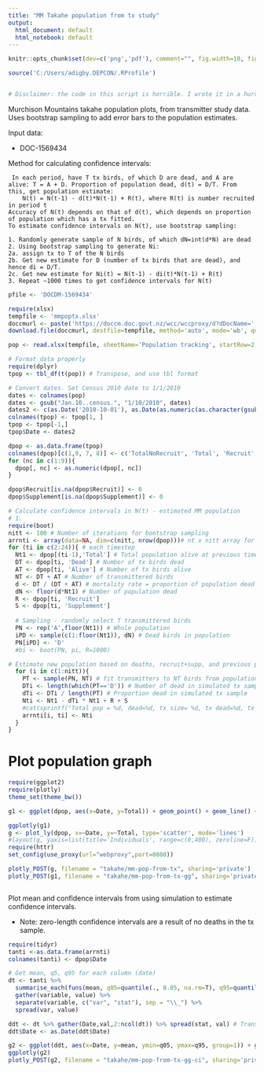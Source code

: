---
title: "MM Takahe population from tx study"
output:
  html_document: default
  html_notebook: default
---

```{r setup, include=FALSE}
knitr::opts_chunk$set(dev=c('png','pdf'), comment="", fig.width=10, fig.height=6, echo=FALSE, warning=FALSE, message=FALSE, fig.path='figure/mm-pop-tx/')

source('C:/Users/adigby.DEPCON/.RProfile')


# Disclaimer: the code in this script is horrible. I wrote it in a hurry
```

Murchison Mountains takahe population plots, from transmitter study data. Uses bootstrap sampling to add error bars to the population estimates.

Input data:

 * DOC-1569434
 
 
 Method for calculating confidence intervals:

``` 
 In each period, have T tx birds, of which D are dead, and A are alive: T = A + D. Proportion of population dead, d(t) = D/T. From this, get population estimate:
    N(t) = N(t-1) - d(t)*N(t-1) + R(t), where R(t) is number recruited in period t
Accuracy of N(t) depends on that of d(t), which depends on proportion of population which has a tx fitted.
To estimate confidence intervals on N(t), use bootstrap sampling:

1. Randomly generate sample of N birds, of which dN=int(d*N) are dead
2. Using bootstrap sampling to generate Ni:
2a. assign tx to T of the N birds
2b. Get new estimate for D (number of tx birds that are dead), and hence di = D/T.
2c. Get new estimate for Ni(t) = N(t-1) - di(t)*N(t-1) + R(t)
3. Repeat ~1000 times to get confidence intervals for N(t)

```
 
```{r params,echo=T}
pfile <- 'DOCDM-1569434'
```


```{r readpopdata}
require(xlsx)
tempfile <- 'mmpoptx.xlsx'
doccmurl <- paste('https://doccm.doc.govt.nz/wcc/wccproxy/d?dDocName=', pfile, sep='')
download.file(doccmurl, destfile=tempfile, method='auto', mode='wb', quiet=T)

pop <- read.xlsx(tempfile, sheetName='Population tracking', startRow=2, endRow=11, header=T)

# Format data properly
require(dplyr)
tpop <- tbl_df(t(pop)) # Transpose, and use tbl format

# Convert dates. Set Census 2010 date to 1/1/2010
dates <- colnames(pop)
dates <- gsub("Jan.10..census.", "1/10/2010", dates)
dates2 <- c(as.Date('2010-10-01'), as.Date(as.numeric(as.character(gsub('X','', dates[-c(1:2)]))), origin='1899-12-30'))
colnames(tpop) <- tpop[1, ]
tpop <- tpop[-1,]
tpop$Date <- dates2

dpop <- as.data.frame(tpop)
colnames(dpop)[c(1,9, 7, 8)] <- c('TotalNoRecruit', 'Total', 'Recruit', 'Supplement')
for (nc in c(1:9)){
  dpop[, nc] <- as.numeric(dpop[, nc])
}

dpop$Recruit[is.na(dpop$Recruit)] <- 0
dpop$Supplement[is.na(dpop$Supplement)] <- 0
```

```{r confint}
# Calculate confidence intervals in N(t) - estimated MM population
# 1.
require(boot)
nitt <- 100 # Number of iterations for bootstrap sampling
arrnti <- array(data=NA, dim=c(nitt, nrow(dpop)))# nt x nitt array for sampling results
for (ti in c(2:24)){ # each timestep
  Nt1 <- dpop[(ti-1),'Total'] # Total population alive at previous timestep
  DT <- dpop[ti, 'Dead'] # Number of tx birds dead
  AT <- dpop[ti, 'Alive'] # Number of tx birds alive
  NT <- DT + AT # Number of transmittered birds
  d <- DT / (DT + AT) # mortality rate = proportion of population dead
  dN <- floor(d*Nt1) # Number of population dead
  R <- dpop[ti, 'Recruit']
  S <- dpop[ti, 'Supplement']
  
  # Sampling - randomly select T transmittered birds
  PN <- rep('A',floor(Nt1)) # Whole population
  iPD <- sample(c(1:floor(Nt1)), dN) # Dead birds in population
  PN[iPD] <- 'D'
  #bi <- boot(PN, pi, R=1000)

# Estimate new population based on deaths, recruit+supp, and previous pop: 
  for (i in c(1:nitt)){
    PT <- sample(PN, NT) # fit transmitters to NT birds from population PN
    DTi <- length(which(PT=='D')) # Number of dead in simulated tx sample
    dTi <- DTi / length(PT) # Proportion dead in simulated tx sample
    Nti <- Nt1 - dTi * Nt1 + R + S
    #cat(sprintf("Total pop = %d, dead=%d, tx size= %d, tx dead=%d, tx prop.dead= %f\n", length(PN), length(iPD), NT, DTi, dTi))
    arrnti[i, ti] <- Nti
  } 
}
```

# Plot population graph


```{r mm-pop-from-tx}
require(ggplot2)
require(plotly)
theme_set(theme_bw())

g1 <- ggplot(dpop, aes(x=Date, y=Total)) + geom_point() + geom_line() + labs(y="Population estimate", title='MM population estimate from tx')

ggplotly(g1)
g <- plot_ly(dpop, x=~Date, y=~Total, type='scatter', mode='lines')
#layout(g, yaxis=list(title='Individuals', range=c(0,400), zeroline=F))
require(httr)
set_config(use_proxy(url="webproxy",port=8080))

plotly_POST(g, filename = "takahe/mm-pop-from-tx", sharing='private')
plotly_POST(g1, filename = "takahe/mm-pop-from-tx-gg", sharing='private')
```

```{r mm-pop-from-tx-plotly}

```


Plot mean and confidence intervals from using simulation to estimate confidence intervals.

 * Note: zero-length confidence intervals are a result of no deaths in the tx sample.


```{r mm-pop-from-tx-sample}

require(tidyr)
tanti <-as.data.frame(arrnti)
colnames(tanti) <- dpop$Date

# Get mean, q5, q95 for each column (date)
dt <- tanti %>%
  summarise_each(funs(mean, q05=quantile(., 0.05, na.rm=T), q95=quantile(., 0.95, na.rm=T))) %>%
  gather(variable, value) %>%
  separate(variable, c("var", "stat"), sep = "\\_") %>%
  spread(var, value)

ddt <- dt %>% gather(Date,val,2:ncol(dt)) %>% spread(stat, val) # Transpose
ddt$Date <- as.Date(ddt$Date)

g2 <- ggplot(ddt, aes(x=Date, y=mean, ymin=q05, ymax=q95, group=1)) + geom_point() + geom_line() + geom_pointrange() + labs(y="Population estimate", title='MM population estimate from tx')
ggplotly(g2)
plotly_POST(g2, filename = "takahe/mm-pop-from-tx-gg-ci", sharing='private')
```

